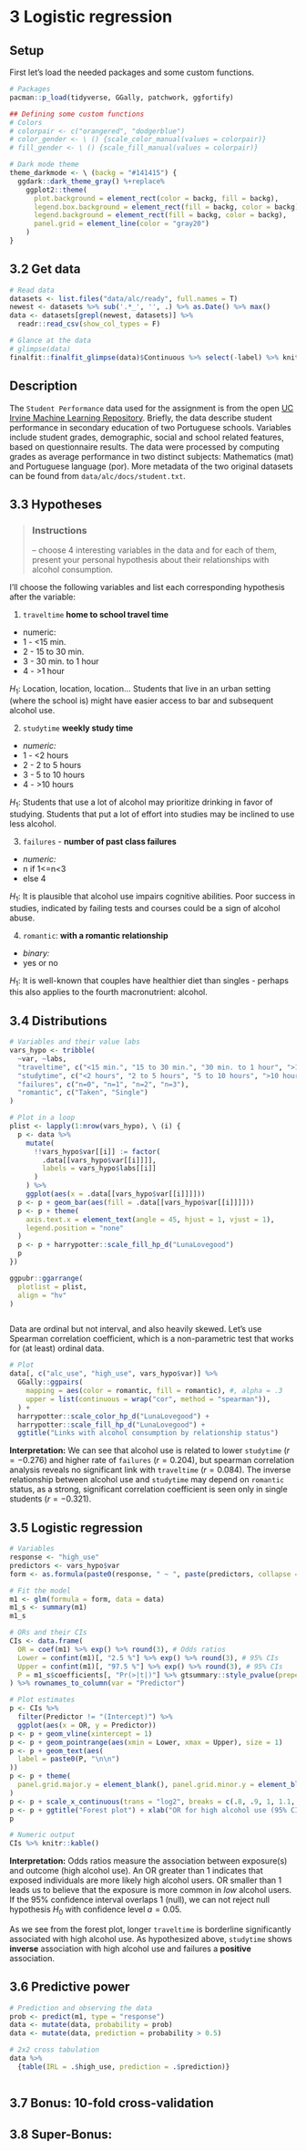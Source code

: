# 3 Logistic regression
## Setup

First let's load the needed packages and some custom functions.

```r
# Packages
pacman::p_load(tidyverse, GGally, patchwork, ggfortify)

## Defining some custom functions
# Colors
# colorpair <- c("orangered", "dodgerblue")
# color_gender <- \ () {scale_color_manual(values = colorpair)}
# fill_gender <- \ () {scale_fill_manual(values = colorpair)}

# Dark mode theme
theme_darkmode <- \ (backg = "#141415") {
  ggdark::dark_theme_gray() %+replace% 
    ggplot2::theme(
      plot.background = element_rect(color = backg, fill = backg),
      legend.box.background = element_rect(fill = backg, color = backg),
      legend.background = element_rect(fill = backg, color = backg),
      panel.grid = element_line(color = "gray20")
    )
}
```


## 3.2 Get data

```r
# Read data
datasets <- list.files("data/alc/ready", full.names = T)
newest <- datasets %>% sub('.*_', '', .) %>% as.Date() %>% max()
data <- datasets[grepl(newest, datasets)] %>%
  readr::read_csv(show_col_types = F)

# Glance at the data
# glimpse(data)
finalfit::finalfit_glimpse(data)$Continuous %>% select(-label) %>% knitr::kable()
```


## Description

The `Student Performance` data used for the assignment is from the open [UC Irvine Machine Learning Repository](https://archive.ics.uci.edu/dataset/320/student+performance). Briefly, the data describe student performance in secondary education of two Portuguese schools. Variables include student grades, demographic, social and school related features, based on questionnaire results. The data were processed by computing grades as average performance in two distinct subjects: Mathematics (mat) and Portuguese language (por). More metadata of the two original datasets can be found from `data/alc/docs/student.txt`. 


## 3.3 Hypotheses

> ### Instructions
> -- choose 4 interesting variables in the data and for each of them, present your personal hypothesis about their relationships with alcohol consumption.

I'll choose the following variables and list each corresponding hypothesis after the variable:

1. `traveltime` **home to school travel time** 

  - numeric:
  - 1 - <15 min.
  - 2 - 15 to 30 min.
  - 3 - 30 min. to 1 hour
  - 4 - >1 hour

$H_1:$ Location, location, location... Students that live in an urban setting (where the school is) might have easier access to bar and subsequent alcohol use.

2. `studytime` **weekly study time** 

  - *numeric:*
  - 1 - <2 hours
  - 2 - 2 to 5 hours
  - 3 - 5 to 10 hours
  - 4 - >10 hours

$H_1:$ Students that use a lot of alcohol may prioritize drinking in favor of studying. Students that put a lot of effort into studies may be inclined to use less alcohol.

3. `failures` - **number of past class failures** 

  - *numeric:*
  - n if 1<=n<3
  - else 4

$H_1:$ It is plausible that alcohol use impairs cognitive abilities. Poor success in studies, indicated by failing tests and courses could be a sign of alcohol abuse.

4. `romantic`: **with a romantic relationship** 

  - *binary:*
  - yes or no

$H_1:$ It is well-known that couples have healthier diet than singles - perhaps this also applies to the fourth macronutrient: alcohol.


## 3.4 Distributions

```r
# Variables and their value labs
vars_hypo <- tribble(
  ~var, ~labs,
  "traveltime", c("<15 min.", "15 to 30 min.", "30 min. to 1 hour", ">1 hour"),
  "studytime", c("<2 hours", "2 to 5 hours", "5 to 10 hours", ">10 hours"),
  "failures", c("n=0", "n=1", "n=2", "n=3"),
  "romantic", c("Taken", "Single")
)

# Plot in a loop
plist <- lapply(1:nrow(vars_hypo), \ (i) {
  p <- data %>%
    mutate(
      !!vars_hypo$var[[i]] := factor(
        .data[[vars_hypo$var[[i]]]],
        labels = vars_hypo$labs[[i]]
      )
    ) %>%
    ggplot(aes(x = .data[[vars_hypo$var[[i]]]]))
  p <- p + geom_bar(aes(fill = .data[[vars_hypo$var[[i]]]]))
  p <- p + theme(
    axis.text.x = element_text(angle = 45, hjust = 1, vjust = 1),
    legend.position = "none"
  )
  p <- p + harrypotter::scale_fill_hp_d("LunaLovegood")
  p
})

ggpubr::ggarrange(
  plotlist = plist,
  align = "hv"
)



```

Data are ordinal but not interval, and also heavily skewed. Let's use Spearman correlation coefficient, which is a non-parametric test that works for (at least) ordinal data.

```r
# Plot
data[, c("alc_use", "high_use", vars_hypo$var)] %>%
  GGally::ggpairs(
    mapping = aes(color = romantic, fill = romantic), #, alpha = .3
    upper = list(continuous = wrap("cor", method = "spearman")),
  ) +
  harrypotter::scale_color_hp_d("LunaLovegood") +
  harrypotter::scale_fill_hp_d("LunaLovegood") + 
  ggtitle("Links with alcohol consumption by relationship status")
```

**Interpretation:** We can see that alcohol use is related to lower `studytime` ($r = -0.276$) and higher rate of `failures` ($r = 0.204$), but spearman correlation analysis reveals no significant link with `traveltime` ($r = 0.084$). The inverse relationship between alcohol use and `studytime` may depend on `romantic` status, as a strong, significant correlation coefficient is seen only in single students ($r = -0.321$).


## 3.5 Logistic regression

```r
# Variables
response <- "high_use"
predictors <- vars_hypo$var
form <- as.formula(paste0(response, " ~ ", paste(predictors, collapse = " + ")))

# Fit the model
m1 <- glm(formula = form, data = data)
m1_s <- summary(m1)
m1_s

# ORs and their CIs
CIs <- data.frame(
  OR = coef(m1) %>% exp() %>% round(3), # Odds ratios
  Lower = confint(m1)[, "2.5 %"] %>% exp() %>% round(3), # 95% CIs
  Upper = confint(m1)[, "97.5 %"] %>% exp() %>% round(3), # 95% CIs
  P = m1_s$coefficients[, "Pr(>|t|)"] %>% gtsummary::style_pvalue(prepend_p = T)
) %>% rownames_to_column(var = "Predictor")

# Plot estimates
p <- CIs %>%
  filter(Predictor != "(Intercept)") %>%
  ggplot(aes(x = OR, y = Predictor))
p <- p + geom_vline(xintercept = 1)
p <- p + geom_pointrange(aes(xmin = Lower, xmax = Upper), size = 1)
p <- p + geom_text(aes(
  label = paste0(P, "\n\n")
))
p <- p + theme(
  panel.grid.major.y = element_blank(), panel.grid.minor.y = element_blank()
)
p <- p + scale_x_continuous(trans = "log2", breaks = c(.8, .9, 1, 1.1, 1.2))
p <- p + ggtitle("Forest plot") + xlab("OR for high alcohol use (95% CI)") + ylab("")
p

# Numeric output
CIs %>% knitr::kable()
```

**Interpretation:** Odds ratios measure the association between exposure(s) and outcome (high alcohol use). An OR greater than 1 indicates that exposed individuals are more likely high alcohol users. OR smaller than 1 leads us to believe that the exposure is more common in *low* alcohol users. If the 95% confidence interval overlaps 1 (null), we can not reject null hypothesis $H_0$ with confidence level $a = 0.05$. 

As we see from the forest plot, longer `traveltime` is borderline significantly associated with high alcohol use. As hypothesized above, `studytime` shows **inverse** association with high alcohol use and failures a **positive** association.


## 3.6 Predictive power

```r
# Prediction and observing the data
prob <- predict(m1, type = "response")
data <- mutate(data, probability = prob)
data <- mutate(data, prediction = probability > 0.5)

# 2x2 cross tabulation
data %>% 
  {table(IRL = .$high_use, prediction = .$prediction)}



```


## 3.7 Bonus: 10-fold cross-validation




## 3.8 Super-Bonus: 


